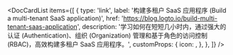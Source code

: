 
<DocCardList
  items={[
    {
      type: 'link',
      label: '构建多租户 SaaS 应用程序 (Build a multi-tenant SaaS application)',
      href: 'https://blog.logto.io/build-multi-tenant-saas-application',
      description:
        '学习如何在短短几小时内，通过强大的认证 (Authentication)、组织 (Organization) 管理和基于角色的访问控制 (RBAC)，高效构建多租户 SaaS 应用程序。',
      customProps: {
        icon: <OrganizationIcon />,
      },
    },
  ]}
/>
